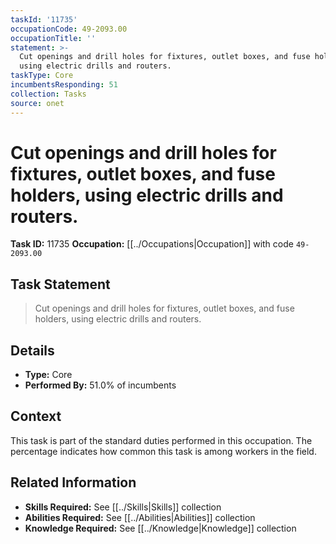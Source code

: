 ```yaml
---
taskId: '11735'
occupationCode: 49-2093.00
occupationTitle: ''
statement: >-
  Cut openings and drill holes for fixtures, outlet boxes, and fuse holders,
  using electric drills and routers.
taskType: Core
incumbentsResponding: 51
collection: Tasks
source: onet
---
```

# Cut openings and drill holes for fixtures, outlet boxes, and fuse holders, using electric drills and routers.

**Task ID:** 11735
**Occupation:** [[../Occupations|Occupation]] with code `49-2093.00`

## Task Statement

> Cut openings and drill holes for fixtures, outlet boxes, and fuse holders, using electric drills and routers.

## Details

- **Type:** Core
- **Performed By:** 51.0% of incumbents

## Context

This task is part of the standard duties performed in this occupation. The percentage indicates how common this task is among workers in the field.

## Related Information

- **Skills Required:** See [[../Skills|Skills]] collection
- **Abilities Required:** See [[../Abilities|Abilities]] collection
- **Knowledge Required:** See [[../Knowledge|Knowledge]] collection
